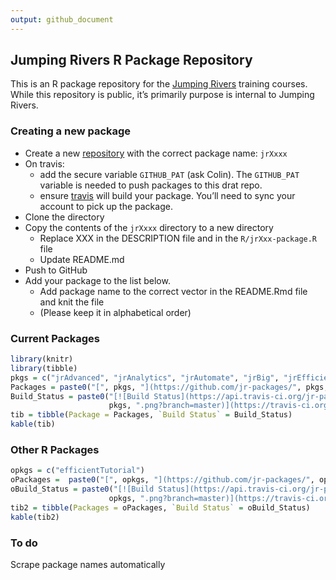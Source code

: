 ```yaml
---
output: github_document
---
```


<!-- README.md is generated from README.Rmd. Please edit that file -->

Jumping Rivers R Package Repository
-----------------------------------

This is an R package repository for the [Jumping Rivers](www.jumpingrivers.com) training courses. While this repository is public, it's primarily purpose is internal to Jumping Rivers.

### Creating a new package

-   Create a new [repository](https://github.com/jr-packages) with the correct package name: `jrXxxx`
-   On travis:
    -   add the secure variable `GITHUB_PAT` (ask Colin). The `GITHUB_PAT` variable is needed to push packages to this drat repo.
    -   ensure [travis](https://travis-ci.org/profile/jr-packages) will build your package. You'll need to sync your account to pick up the package.
-   Clone the directory
-   Copy the contents of the `jrXxxx` directory to a new directory
    -   Replace XXX in the DESCRIPTION file and in the `R/jrXxx-package.R` file
    -   Update README.md
-   Push to GitHub
-   Add your package to the list below.
    -   Add package name to the correct vector in the README.Rmd file and knit the file
    -   (Please keep it in alphabetical order)


### Current Packages

```r
library(knitr)
library(tibble)
pkgs = c("jrAdvanced", "jrAnalytics", "jrAutomate", "jrBig", "jrEfficient", "jrGgplot2", "jrIntroBio", "jrIntroduction", "jrModelling", "jrNotes", "jrPredictive", "jrProgBio","jrProgramming", "jrPresentation", "jrShiny", "jrSpatial", "jrSql", "jrStan", "jrTidymodels", "jrTidyverse", "jrTidyverse2","jrWhyR")
Packages = paste0("[", pkgs, "](https://github.com/jr-packages/", pkgs, ")")
Build_Status = paste0("[![Build Status](https://api.travis-ci.org/jr-packages/",
                      pkgs, ".png?branch=master)](https://travis-ci.org/jr-packages/)")
tib = tibble(Package = Packages, `Build Status` = Build_Status)
kable(tib)
```

### Other R Packages

```r
opkgs = c("efficientTutorial")
oPackages =  paste0("[", opkgs, "](https://github.com/jr-packages/", opkgs, ")")
oBuild_Status = paste0("[![Build Status](https://api.travis-ci.org/jr-packages/",
                      opkgs, ".png?branch=master)](https://travis-ci.org/jr-packages/)")
tib2 = tibble(Packages = oPackages, `Build Status` = oBuild_Status)
kable(tib2)
```

### To do 

Scrape package names automatically